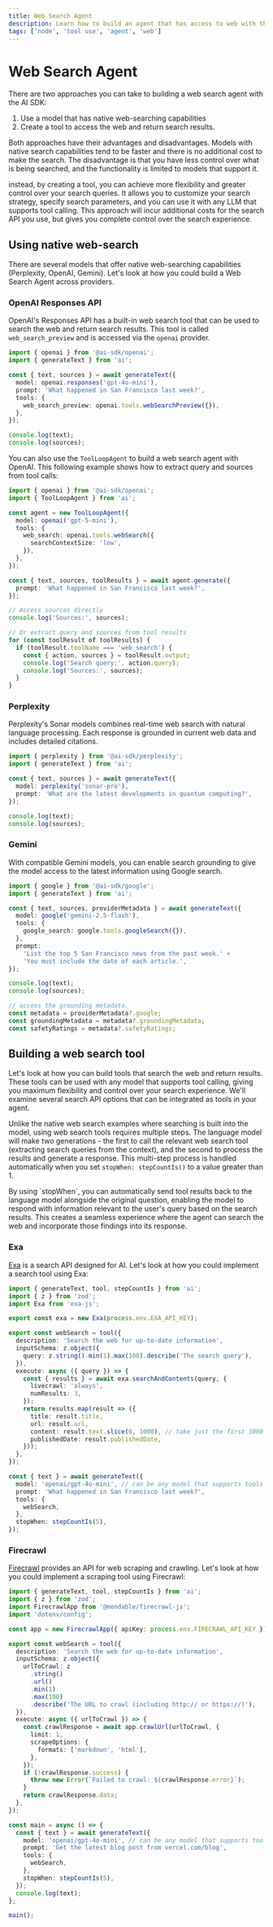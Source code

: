 ```yaml
---
title: Web Search Agent
description: Learn how to build an agent that has access to web with the AI SDK and Node
tags: ['node', 'tool use', 'agent', 'web']
---
```


# Web Search Agent

There are two approaches you can take to building a web search agent with the AI SDK:

1. Use a model that has native web-searching capabilities
2. Create a tool to access the web and return search results.

Both approaches have their advantages and disadvantages. Models with native search capabilities tend to be faster and there is no additional cost to make the search. The disadvantage is that you have less control over what is being searched, and the functionality is limited to models that support it.

instead, by creating a tool, you can achieve more flexibility and greater control over your search queries. It allows you to customize your search strategy, specify search parameters, and you can use it with any LLM that supports tool calling. This approach will incur additional costs for the search API you use, but gives you complete control over the search experience.

## Using native web-search

There are several models that offer native web-searching capabilities (Perplexity, OpenAI, Gemini). Let's look at how you could build a Web Search Agent across providers.

### OpenAI Responses API

OpenAI's Responses API has a built-in web search tool that can be used to search the web and return search results. This tool is called `web_search_preview` and is accessed via the `openai` provider.

```ts
import { openai } from '@ai-sdk/openai';
import { generateText } from 'ai';

const { text, sources } = await generateText({
  model: openai.responses('gpt-4o-mini'),
  prompt: 'What happened in San Francisco last week?',
  tools: {
    web_search_preview: openai.tools.webSearchPreview({}),
  },
});

console.log(text);
console.log(sources);
```

You can also use the `ToolLoopAgent` to build a web search agent with OpenAI. This following example shows how to extract query and sources from tool calls:

```ts
import { openai } from '@ai-sdk/openai';
import { ToolLoopAgent } from 'ai';

const agent = new ToolLoopAgent({
  model: openai('gpt-5-mini'),
  tools: {
    web_search: openai.tools.webSearch({
      searchContextSize: 'low',
    }),
  },
});

const { text, sources, toolResults } = await agent.generate({
  prompt: 'What happened in San Francisco last week?',
});

// Access sources directly
console.log('Sources:', sources);

// Or extract query and sources from tool results
for (const toolResult of toolResults) {
  if (toolResult.toolName === 'web_search') {
    const { action, sources } = toolResult.output;
    console.log('Search query:', action.query);
    console.log('Sources:', sources);
  }
}
```

### Perplexity

Perplexity's Sonar models combines real-time web search with natural language processing. Each response is grounded in current web data and includes detailed citations.

```ts
import { perplexity } from '@ai-sdk/perplexity';
import { generateText } from 'ai';

const { text, sources } = await generateText({
  model: perplexity('sonar-pro'),
  prompt: 'What are the latest developments in quantum computing?',
});

console.log(text);
console.log(sources);
```

### Gemini

With compatible Gemini models, you can enable search grounding to give the model access to the latest information using Google search.

```ts
import { google } from '@ai-sdk/google';
import { generateText } from 'ai';

const { text, sources, providerMetadata } = await generateText({
  model: google('gemini-2.5-flash'),
  tools: {
    google_search: google.tools.googleSearch({}),
  },
  prompt:
    'List the top 5 San Francisco news from the past week.' +
    'You must include the date of each article.',
});

console.log(text);
console.log(sources);

// access the grounding metadata.
const metadata = providerMetadata?.google;
const groundingMetadata = metadata?.groundingMetadata;
const safetyRatings = metadata?.safetyRatings;
```

## Building a web search tool

Let's look at how you can build tools that search the web and return results. These tools can be used with any model that supports tool calling, giving you maximum flexibility and control over your search experience. We'll examine several search API options that can be integrated as tools in your agent.

Unlike the native web search examples where searching is built into the model, using web search tools requires multiple steps. The language model will make two generations - the first to call the relevant web search tool (extracting search queries from the context), and the second to process the results and generate a response. This multi-step process is handled automatically when you set `stopWhen: stepCountIs()` to a value greater than 1.

<Note>
  By using `stopWhen`, you can automatically send tool results back to the
  language model alongside the original question, enabling the model to respond
  with information relevant to the user's query based on the search results.
  This creates a seamless experience where the agent can search the web and
  incorporate those findings into its response.
</Note>

### Exa

[Exa](https://exa.ai/) is a search API designed for AI. Let's look at how you could implement a search tool using Exa:

```ts
import { generateText, tool, stepCountIs } from 'ai';
import { z } from 'zod';
import Exa from 'exa-js';

export const exa = new Exa(process.env.EXA_API_KEY);

export const webSearch = tool({
  description: 'Search the web for up-to-date information',
  inputSchema: z.object({
    query: z.string().min(1).max(100).describe('The search query'),
  }),
  execute: async ({ query }) => {
    const { results } = await exa.searchAndContents(query, {
      livecrawl: 'always',
      numResults: 3,
    });
    return results.map(result => ({
      title: result.title,
      url: result.url,
      content: result.text.slice(0, 1000), // take just the first 1000 characters
      publishedDate: result.publishedDate,
    }));
  },
});

const { text } = await generateText({
  model: 'openai/gpt-4o-mini', // can be any model that supports tools
  prompt: 'What happened in San Francisco last week?',
  tools: {
    webSearch,
  },
  stopWhen: stepCountIs(5),
});
```

### Firecrawl

[Firecrawl](https://firecrawl.dev) provides an API for web scraping and crawling. Let's look at how you could implement a scraping tool using Firecrawl:

```ts
import { generateText, tool, stepCountIs } from 'ai';
import { z } from 'zod';
import FirecrawlApp from '@mendable/firecrawl-js';
import 'dotenv/config';

const app = new FirecrawlApp({ apiKey: process.env.FIRECRAWL_API_KEY });

export const webSearch = tool({
  description: 'Search the web for up-to-date information',
  inputSchema: z.object({
    urlToCrawl: z
      .string()
      .url()
      .min(1)
      .max(100)
      .describe('The URL to crawl (including http:// or https://)'),
  }),
  execute: async ({ urlToCrawl }) => {
    const crawlResponse = await app.crawlUrl(urlToCrawl, {
      limit: 1,
      scrapeOptions: {
        formats: ['markdown', 'html'],
      },
    });
    if (!crawlResponse.success) {
      throw new Error(`Failed to crawl: ${crawlResponse.error}`);
    }
    return crawlResponse.data;
  },
});

const main = async () => {
  const { text } = await generateText({
    model: 'openai/gpt-4o-mini', // can be any model that supports tools
    prompt: 'Get the latest blog post from vercel.com/blog',
    tools: {
      webSearch,
    },
    stopWhen: stepCountIs(5),
  });
  console.log(text);
};

main();
```
